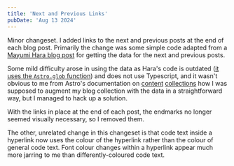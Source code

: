```yaml
---
title: 'Next and Previous Links'
pubDate: 'Aug 13 2024'
---
```


Minor changeset. I added links to the next and previous posts at the end of each blog post. Primarily the change was
some simple code adapted from a [Mayumi Hara blog post](https://route360.dev/en/post/astro-prevnext-posts/) for getting the data for the
next and previous posts. 

Some mild difficulty arose in using the data as Hara's code is outdated ([it uses the `Astro.glob` function](/blog/frustrations-rss#feed-content))
and does not use Typescript, and it wasn't obvious to me from Astro's documentation on
[content](https://docs.astro.build/en/tutorials/add-content-collections/)
[collections](https://docs.astro.build/en/guides/content-collections/)
how I was supposed to augment my blog collection with the data in a straightforward way, but I managed to hack up a solution.

With the links in place at the end of each post, the endmarks no longer seemed visually necessary, so I removed them.

The other, unrelated change in this changeset is that code text inside a hyperlink now uses the colour of the hyperlink rather than
the colour of general code text. Font colour changes within a hyperlink appear much more jarring to me than differently-coloured code text.